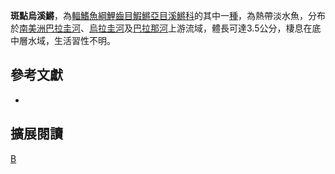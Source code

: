 {{Speciesbox 
| taxon = Melanorivulus punctatus
| status = NE
| status_system = IUCN3.1
| authority =  [[Boulenger|Boulenger]], 1895
| synonyms = *''Rivulus punctatus, Boulenger, 1895''
}}
'''斑點烏溪鱂'''，為[[輻鰭魚綱|輻鰭魚綱]][[鯉齒目|鯉齒目]][[鰕鱂亞目|鰕鱂亞目]][[溪鱂科|溪鱂科]]的其中一[[種|種]]，為熱帶淡水魚，分布於[[南美洲|南美洲]][[巴拉圭河|巴拉圭河]]、[[烏拉圭河|烏拉圭河]]及[[巴拉那河|巴拉那河]]上游流域，體長可達3.5公分，棲息在底中層水域，生活習性不明。

== 參考文獻 ==
*{{FishBase_species|genus=Melanorivulus|species=punctatus|year=2014|month=9}}

== 擴展閱讀 ==
{{refbegin}}
{{wikispecies-inline|Melanorivulus punctatus|斑點烏溪鱂}}
{{refend}}
{{Taxonbar|from=Q5570099}}

[[Category:烏溪鱂屬|B]]


{{魚類小作品}}